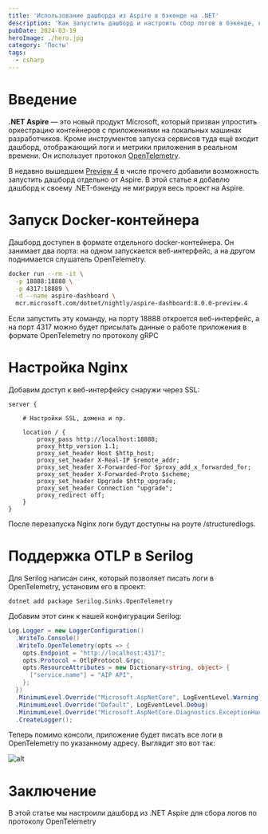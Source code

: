 ```yaml
---
title: 'Использование дашборда из Aspire в бэкенде на .NET'
description: 'Как запустить дашборд и настроить сбор логов в бэкенде, который не использует Aspire'
pubDate: 2024-03-19
heroImage: ./hero.jpg
category: 'Посты'
tags:
  - csharp
---
```


# Введение

**.NET Aspire** — это новый продукт Microsoft, который призван упростить оркестрацию контейнеров с приложениями на локальных машинах разработчиков. Кроме инструментов запуска сервисов туда ещё входит дашборд, отображающий логи и метрики приложения в реальном времени. Он использует протокол [OpenTelemetry](https://opentelemetry.io/).

В недавно вышедшем [Preview 4](https://learn.microsoft.com/en-us/dotnet/aspire/whats-new/preview-4) в числе прочего добавили возможность запустить дашборд отдельно от Aspire. В этой статье я добавлю дашборд к своему .NET-бэкенду не мигрируя весь проект на Aspire.

# Запуск Docker-контейнера

Дашборд доступен в формате отдельного docker-контейнера. Он занимает два порта: на одном запускается веб-интерфейс, а на другом поднимается слушатель OpenTelemetry.

```bash
docker run --rm -it \
  -p 18888:18888 \
  -p 4317:18889 \
  -d --name aspire-dashboard \
  mcr.microsoft.com/dotnet/nightly/aspire-dashboard:8.0.0-preview.4
```

Если запустить эту команду, на порту 18888 откроется веб-интерфейс, а на порт 4317 можно будет присылать данные о работе приложения в формате OpenTelemetry по протоколу gRPC

# Настройка Nginx

Добавим доступ к веб-интерфейсу снаружи через SSL:

```nginx
server {

    # Настройки SSL, домена и пр.

    location / {
        proxy_pass http://localhost:18888;
        proxy_http_version 1.1;
        proxy_set_header Host $http_host;
        proxy_set_header X-Real-IP $remote_addr;
        proxy_set_header X-Forwarded-For $proxy_add_x_forwarded_for;
        proxy_set_header X-Forwarded-Proto $scheme;
        proxy_set_header Upgrade $http_upgrade;
        proxy_set_header Connection "upgrade";
        proxy_redirect off;
    }
}
```

После перезапуска Nginx логи будут доступны на роуте /structuredlogs.

# Поддержка OTLP в Serilog

Для Serilog написан синк, который позволяет писать логи в OpenTelemetry, установим его в проект:

```shell
dotnet add package Serilog.Sinks.OpenTelemetry
```

Добавим этот синк к нашей конфигурации Serilog:

```csharp title="Program.cs"
Log.Logger = new LoggerConfiguration()
  .WriteTo.Console()
  .WriteTo.OpenTelemetry(opts => {
    opts.Endpoint = "http://localhost:4317";
    opts.Protocol = OtlpProtocol.Grpc;
    opts.ResourceAttributes = new Dictionary<string, object> {
      ["service.name"] = "AIP API",
    };
  })
  .MinimumLevel.Override("Microsoft.AspNetCore", LogEventLevel.Warning)
  .MinimumLevel.Override("Default", LogEventLevel.Debug)
  .MinimumLevel.Override("Microsoft.AspNetCore.Diagnostics.ExceptionHandlerMiddleware", LogEventLevel.Verbose)
  .CreateLogger();
```

Теперь помимо консоли, приложение будет писать все логи в OpenTelemetry по указанному адресу. Выглядит это вот так:

[//]: # '<Image src={logs} alt={"Дашборд с собранными логами"}/>'

![alt](./1.png 'Дашборд с собранными логами')

# Заключение

В этой статье мы настроили дашборд из .NET Aspire для сбора логов по протоколу OpenTelemetry
